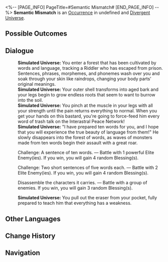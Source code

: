 <%-- [PAGE_INFO]
PageTitle=#Semantic Mismatch#
[END_PAGE_INFO] --%>
{{Stub}}
{{Simulated Universe Event Infobox
|id            = 21801
|title         = 
|image         = Occurrence Battle.png
|domains_su    = 
|domains_swarm = 
|domains_gng   = 
|domains_du    = Unknown
|domains_und   = 
|requirements  = 
|prev          = 
|next          = 
|characters    = 
|factions      = 
|order         = 
|order_du      = 100
}}
'''Semantic Mismatch''' is an [[Divergent Universe/Occurrence|Occurrence]] in undefined and [[Divergent Universe]].

==Possible Outcomes==
{{Possible Outcomes
|choice_1 = Challenge: A sentence of ten words.
|result_1 = Battle with 1 powerful Elite Enemy(ies). If you win, you will gain 4 random Blessing(s).

|choice_2 = Challenge: Two short sentences of five words each.
|result_2 = Battle with 2 Elite Enemy(ies). If you win, you will gain 4 random Blessing(s).

|choice_3 = Disassemble the characters it carries.
|result_3 = Battle with a group of enemies. If you win, you will gain 3 random Blessing(s).

}}
<!--
==Gameplay Notes==
* 
-->
==Dialogue==
{{Dialogue Start}}
:'''Simulated Universe:''' You enter a forest that has been cultivated by words and language, tracking a Riddler who has escaped from prison. Sentences, phrases, morphemes, and phonemes wash over you and soak through your skin like raindrops, changing your body parts' original meanings.
:'''Simulated Universe:''' Your outer shell transforms into aged bark and your legs begin to grow endless roots that seem to want to burrow into the soil.
:'''Simulated Universe:''' You pinch at the muscle in your legs with all your strength until the pain returns everything to normal. When you get your hands on this bastard, you're going to force-feed him every word of trash talk on the Interastral Peace Network!
:'''Simulated Universe:''' "I have prepared ten words for you, and I hope that you will experience the true beauty of language from them!" He slowly disappears into the forest of words, as waves of monsters made from ten words begin their assault with a great roar.
:{{DIcon|Star}} Challenge: A sentence of ten words. &mdash; Battle with 1 powerful Elite Enemy(ies). If you win, you will gain 4 random Blessing(s).
:{{DIcon|Star}} Challenge: Two short sentences of five words each. &mdash; Battle with 2 Elite Enemy(ies). If you win, you will gain 4 random Blessing(s).
:{{DIcon|Star}} Disassemble the characters it carries. &mdash; Battle with a group of enemies. If you win, you will gain 3 random Blessing(s).
:'''Simulated Universe:''' You pull out the eraser from your pocket, fully prepared to teach him that everything has a weakness.
{{Dialogue End}}

==Other Languages==
{{Other Languages
|en   = Semantic Mismatch
|zhs  = 语义不符
|zht  = 語義不符
|ja   = 本義の不一致
|ko   = 의미 불일치
|es   = Inconsistencia semántica
|fr   = Incohérence sémantique
|ru   = Семантическая несогласованность
|th   = ความหมายไม่สอดคล้อง
|vi   = Ngữ Nghĩa Không Thích Hợp
|de   = Semantische Inkongruenz
|id   = Inkonsistensi Makna
|pt   = Incompatibilidade Semântica
}}

==Change History==
{{Change History|2.5}}

==Navigation==
{{Occurrence Navbox}}